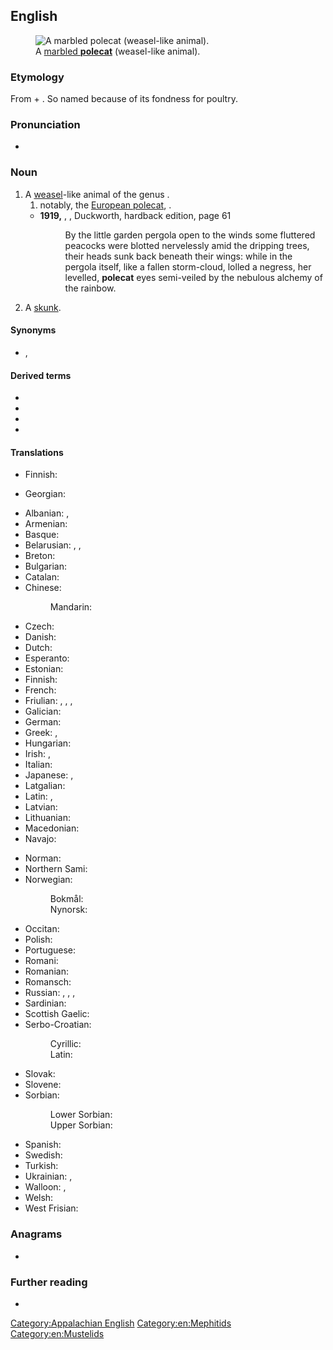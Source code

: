 ==English==
[[Image:Marbled polecat.jpg|thumb|right|A [[marbled polecat|marbled '''polecat''']] (weasel-like animal).]]

===Etymology===
From {{etyl|frm|en}} {{m|frm|pole||hen}} + {{m|en|cat}}. So named because of its fondness for poultry.

===Pronunciation===
* {{IPA|/ˈpəʊlkæt/|lang=en}}

===Noun===
{{en-noun}}

# A [[weasel]]-like animal of the genus {{m|mul|Mustela}}.
## notably, the [[European polecat]], {{m|mul|Mustela putorius}}.
#* '''1919,''' {{w|Ronald Firbank}}, ''{{w|Valmouth}}'', Duckworth, hardback edition, page 61
#*: By the little garden pergola open to the winds some fluttered peacocks were blotted nervelessly amid the dripping trees, their heads sunk back beneath their wings: while in the pergola itself, like a fallen storm-cloud, lolled a negress, her levelled, '''polecat''' eyes semi-veiled by the nebulous alchemy of the rainbow.
# {{lb|en|US|dialect}} A [[skunk]].

====Synonyms====
* {{sense|European polecat}} {{l|en|fitch}}, {{l|en|foumart}}

====Derived terms====
* {{l|en|marbled polecat}}
* {{vern|steppe polecat}}
* {{vern|striped polecat}}
* {{l|en|European polecat}}

====Translations====
{{trans-top|weasel of the genus ''Mustela''}}
* Finnish: {{t+|fi|kärppä}}
{{trans-mid}}
* Georgian: {{t|ka|ქრცვინი}}
{{trans-bottom}}

{{trans-top|''Mustela putorius''}}
* Albanian: {{t|sq|pundër}}, {{t|sq|qelbësi}}
* Armenian: {{t+|hy|ժանտաքիս}}
* Basque: {{t|eu|ipurtats}}
* Belarusian: {{t|be|тхор лясны́|m}}, {{t|be|тхор чо́рны|m}}, {{t|be|тхор|m}}
* Breton: {{t|br|pudask}}
* Bulgarian: {{t+|bg|прът}}
* Catalan: {{t+|ca|turó}}
* Chinese:
*: Mandarin: {{t+|cmn|艾虎|tr=àihǔ|sc=Hani}}
* Czech: {{t+|cs|tchoř|m}}
* Danish: {{t|da|ilder|c}}
* Dutch: {{t+|nl|bunzing|m}}
* Esperanto: {{t|eo|putoro}}
* Estonian: {{t|et|tuhkur}}
* Finnish: {{t+|fi|hilleri}}
* French: {{t+|fr|putois|m}}
* Friulian: {{t|fur|puçul}}, {{t|fur|pufe}}, {{t|fur|pudîs}}, {{t|fur|spuç}}
* Galician: {{t+|gl|tourón}}
* German: {{t+|de|Iltis|m}}
* Greek: {{t|el|οζοϊκτίς}}, {{t|el|βρωμοκούναβο}}
* Hungarian: {{t+|hu|görény}}
* Irish: {{t|ga|cat coille|m}}, {{t|ga|toghán|m}}
* Italian: {{t+|it|puzzola|f}}
* Japanese: {{t|ja|ケナガイタチ|tr=kenagaitachi|sc=Jpan}}, {{t|ja|ヨーロッパケナガイタチ|tr=Yōroppa kenagaitachi|sc=Jpan}}
* Latgalian: {{t|ltg|saskys|m}}
* Latin: {{t|la|mustella}}, {{t|la|putorius|m}}
* Latvian: {{t|lv|sesks}}
* Lithuanian: {{t+|lt|šeškas}}
* Macedonian: {{t|mk|обичен твор}}
* Navajo: {{t|nv|tó wónaanídę́ę́ʼ dlǫ́ʼii}}
{{trans-mid}}
* Norman: {{t|nrf|putouais|m}}
* Northern Sami: {{t-check|se|čáhppesbuoidda}}<!--was labeled simply Sami, I assume it's Northern-->
* Norwegian:
*: Bokmål: {{t|nb|ilder|m}}
*: Nynorsk: {{t|nn|ilder|m}}
* Occitan: {{t|oc|catpudre}}
* Polish: {{t+|pl|tchórz}}
* Portuguese: {{t+|pt|toirão}}
* Romani: {{t|rom|mutsa-kandini|f}}
* Romanian: {{t+|ro|dihor}}
* Romansch: {{t|rm|telpi}}
* Russian: {{t+|ru|хорёк|m}}, {{t+|ru|хорь|m}}, {{t|ru|хорь чёрный|m}}, {{t|ru|хорь лесно́й|m}}
* Sardinian: {{t|sc|pùtzola}}
* Scottish Gaelic: {{t|gd|feòcallan}}
* Serbo-Croatian:
*: Cyrillic: {{t|sh|твор|m|sc=Cyrl}}
*: Latin: {{t+|sh|tvor|m|sc=Latn}}
* Slovak: {{t|sk|tchor obyčajný}}
* Slovene: {{t+|sl|dihur|m}}
* Sorbian:
*: Lower Sorbian: {{t|dsb|twóŕ|m}}
*: Upper Sorbian: {{t|hsb|tchór|m}}
* Spanish: {{t|es|turón|m}}
* Swedish: {{t+|sv|iller}}
* Turkish: {{t+|tr|kokarca}}
* Ukrainian: {{t|uk|тхiр лiсови́й|m}}, {{t|uk|тхiр чо́рний|m}}
* Walloon: {{t+|wa|vexhåd}}, {{t+|wa|vexhoes|m}}
* Welsh: {{t|cy|ffwlbart}}
* West Frisian: {{t|fy|murd}}
{{trans-bottom}}

{{trans-see|skunk}}

[[Category:Appalachian English]]

===Anagrams===
* {{anagrams|en|colpate|pot lace}}

===Further reading===
* {{pedia}}

[[Category:en:Mephitids]]
[[Category:en:Mustelids]]